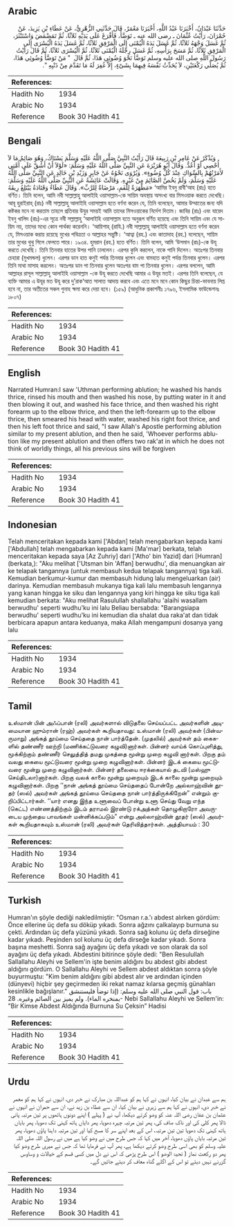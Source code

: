## Arabic


<div dir="rtl" lang="ar" style={{fontSize:'larger',backgroundColor:'#f8f9fa',padding:20}}>
حَدَّثَنَا عَبْدَانُ، أَخْبَرَنَا عَبْدُ اللَّهِ، أَخْبَرَنَا مَعْمَرٌ، قَالَ حَدَّثَنِي الزُّهْرِيُّ، عَنْ عَطَاءِ بْنِ يَزِيدَ، عَنْ حُمْرَانَ، رَأَيْتُ عُثْمَانَ ـ رضى الله عنه ـ تَوَضَّأَ، فَأَفْرَغَ عَلَى يَدَيْهِ ثَلاَثًا، ثُمَّ تَمَضْمَضَ وَاسْتَنْثَرَ، ثُمَّ غَسَلَ وَجْهَهُ ثَلاَثًا، ثُمَّ غَسَلَ يَدَهُ الْيُمْنَى إِلَى الْمَرْفِقِ ثَلاَثًا، ثُمَّ غَسَلَ يَدَهُ الْيُسْرَى إِلَى الْمَرْفِقِ ثَلاَثًا، ثُمَّ مَسَحَ بِرَأْسِهِ، ثُمَّ غَسَلَ رِجْلَهُ الْيُمْنَى ثَلاَثًا، ثُمَّ الْيُسْرَى ثَلاَثًا، ثُمَّ قَالَ رَأَيْتُ رَسُولَ اللَّهِ صلى الله عليه وسلم تَوَضَّأَ نَحْوَ وُضُوئِي هَذَا، ثُمَّ قَالَ ‏ "‏ مَنْ تَوَضَّأَ وُضُوئِي هَذَا، ثُمَّ يُصَلِّي رَكْعَتَيْنِ، لاَ يُحَدِّثُ نَفْسَهُ فِيهِمَا بِشَىْءٍ، إِلاَّ غُفِرَ لَهُ مَا تَقَدَّمَ مِنْ ذَنْبِهِ ‏"‏‏.‏
</div>
<div style={{backgroundColor:'#f8f9fa',padding:20, marginBottom: 10}}><table> <thead> <tr> <th>References:</th> <th></th> </tr> </thead> <tbody><tr><td>Hadith No</td><td>1934</td></tr><tr><td>Arabic No</td><td>1934</td></tr><tr><td>Reference</td><td>Book 30 Hadith 41</td></tr></tbody></table></div>

## Bengali


<div dir="ltr" lang="bn" style={{fontSize:'larger',backgroundColor:'#f8f9fa',padding:20}}>
وَيُذْكَرُ عَنْ عَامِرِ بْنِ رَبِيعَةَ قَالَ رَأَيْتُ النَّبِيَّ صَلَّى اللَّهُ عَلَيْهِ وَسَلَّمَ يَسْتَاكُ، وَهُوَ صَائِمٌ مَا لاَ أُحْصِي أَوْ أَعُدُّ. وَقَالَ أَبُو هُرَيْرَةَ عَنِ النَّبِيِّ صَلَّى اللَّهُ عَلَيْهِ وَسَلَّمَ: «لَوْلاَ أَنْ أَشُقَّ عَلَى أُمَّتِي لأَمَرْتُهُمْ بِالسِّوَاكِ عِنْدَ كُلِّ وُضُوءٍ». وَيُرْوَى نَحْوُهُ عَنْ جَابِرٍ وَزَيْدِ بْنِ خَالِدٍ عَنِ النَّبِيِّ صَلَّى اللَّهُ عَلَيْهِ وَسَلَّمَ، وَلَمْ يَخُصَّ الصَّائِمَ مِنْ غَيْرِهِ. وَقَالَتْ عَائِشَةُ عَنِ النَّبِيِّ صَلَّى اللَّهُ عَلَيْهِ وَسَلَّمَ: «مَطْهَرَةٌ لِلْفَمِ، مَرْضَاةٌ لِلرَّبِّ». وَقَالَ عَطَاءٌ وَقَتَادَةُ يَبْتَلِعُ رِيقَهُ ‘আমির ইবনু রাবী‘আহ (রাঃ) হতে বর্ণিত। তিনি বলেন, আমি নবী সাল্লাল্লাহু আলাইহি ওয়াসাল্লাম-কে সায়িম অবস্থায় অসংখ্য বার মিসওয়াক করতে দেখেছি। আবূ হুরাইরাহ্ (রাঃ) নবী সাল্লাল্লাহু আলাইহি ওয়াসাল্লাম হতে বর্ণনা করেন যে, তিনি বলেছেন, আমার উম্মাতের জন্য যদি কষ্টকর মনে না করতাম তাহলে প্রতিবার উযুর সময়ই আমি তাদের মিসওয়াকের নির্দেশ দিতাম। জাবির (রাঃ) এবং যায়েদ ইবনু খালিদ (রাঃ)-এর সূত্রে নবী সল্লাল্লাহু ‘আলাইহি ওয়াসাল্লাম হতে অনুরূপ বর্ণিত হয়েছে এবং তিনি সায়িম এবং যে সায়িম নয়, তাদের মধ্যে কোন পার্থক্য করেননি। ‘আয়িশাহ্ (রাযি.) নবী সাল্লাল্লাহু আলাইহি ওয়াসাল্লাম হতে বর্ণনা করেন যে, মিসওয়াক করায় রয়েছে মুখের পবিত্রতা ও আল্লাহর সন্তুষ্টি। ‘আত্বা (রহ.) এবং কাতাদাহ (রহ.) বলেছেন, সায়িম তার মুখের থুথু গিলে ফেলতে পারে। ১৯৩৪. হুমরান (রহ.) হতে বর্ণিত। তিনি বলেন, আমি ‘উসমান (রাঃ)-কে উযূ করতে দেখেছি। তিনি তিনবার হাতের উপর পানি ঢাললেন। এরপর কুলি করলেন, নাকে পানি দিলেন। অতঃপর তিনবার চেহারা (মুখমন্ডল) ধুলেন। এরপর ডান হাত কনুই পর্যন্ত তিনবার ধুলেন এবং বামহাত কনুই পর্যন্ত তিনবার ধুলেন। এরপর তিনি মাথা মাসাহ করলেন। অতঃপর ডান পা তিনবার ধুলেন অতঃপর বাম পা তিনবার ধুলেন। এরপর বললেন, আমি আল্লাহর রাসূল সাল্লাল্লাহু আলাইহি ওয়াসাল্লাম -কে উযূ করতে দেখেছি আমার এ উযূর মতই। এরপর তিনি বলেছেন, যে ব্যক্তি আমার এ উযূর মত উযূ করে দু’রাক‘আত সালাত আদায় করবে এবং এতে মনে মনে কোন কিছুর চিন্তা-ভাবনায় লিপ্ত হবে না, তার অতীতের সকল গুনাহ ক্ষমা করে দেয়া হবে। (১৫৯) (আধুনিক প্রকাশনীঃ ১৭৯৬, ইসলামিক ফাউন্ডেশনঃ ১৮০৭)
</div>
<div style={{backgroundColor:'#f8f9fa',padding:20, marginBottom: 10}}><table> <thead> <tr> <th>References:</th> <th></th> </tr> </thead> <tbody><tr><td>Hadith No</td><td>1934</td></tr><tr><td>Arabic No</td><td>1934</td></tr><tr><td>Reference</td><td>Book 30 Hadith 41</td></tr></tbody></table></div>

## English


<div dir="ltr" lang="en" style={{fontSize:'larger',backgroundColor:'#f8f9fa',padding:20}}>
Narrated Humran:I saw 'Uthman performing ablution; he washed his hands thrice, rinsed his mouth and then washed his nose, by putting water in it and then blowing it out, and washed his face thrice, and then washed his right forearm up to the elbow thrice, and then the left-forearm up to the elbow thrice, then smeared his head with water, washed his right foot thrice, and then his left foot thrice and said, "I saw Allah's Apostle performing ablution similar to my present ablution, and then he said, 'Whoever performs ablution like my present ablution and then offers two rak'at in which he does not think of worldly things, all his previous sins will be forgiven
</div>
<div style={{backgroundColor:'#f8f9fa',padding:20, marginBottom: 10}}><table> <thead> <tr> <th>References:</th> <th></th> </tr> </thead> <tbody><tr><td>Hadith No</td><td>1934</td></tr><tr><td>Arabic No</td><td>1934</td></tr><tr><td>Reference</td><td>Book 30 Hadith 41</td></tr></tbody></table></div>

## Indonesian


<div dir="ltr" lang="id" style={{fontSize:'larger',backgroundColor:'#f8f9fa',padding:20}}>
Telah menceritakan kepada kami ['Abdan] telah mengabarkan kepada kami ['Abdullah] telah mengabarkan kepada kami [Ma'mar] berkata, telah menceritakan kepada saya [Az Zuhriy] dari ['Atho' bin Yazid] dari [Humran] (berkata,): "Aku melihat ['Utsman bin 'Affan] berwudhu', dia menuangkan air ke telapak tangannya (untuk membasuh kedua telapak tangannya) tiga kali. Kemudian berkumur-kumur dan membasuh hidung lalu mengeluarkan (air) darinya. Kemudian membasuh mukanya tiga kali lalu membasuh lengannya yang kanan hingga ke siku dan lengannya yang kiri hingga ke siku tiga kali kemudian berkata: "Aku melihat Rasulullah shallallahu 'alaihi wasallam berwudhu' seperti wudhu'ku ini lalu Beliau bersabda: "Barangsiapa berwudhu' seperti wudhu'ku ini kemudian dia shalat dua raka'at dan tidak berbicara apapun antara keduanya, maka Allah mengampuni dosanya yang lalu
</div>
<div style={{backgroundColor:'#f8f9fa',padding:20, marginBottom: 10}}><table> <thead> <tr> <th>References:</th> <th></th> </tr> </thead> <tbody><tr><td>Hadith No</td><td>1934</td></tr><tr><td>Arabic No</td><td>1934</td></tr><tr><td>Reference</td><td>Book 30 Hadith 41</td></tr></tbody></table></div>

## Tamil


<div dir="ltr" lang="ta" style={{fontSize:'larger',backgroundColor:'#f8f9fa',padding:20}}>
உஸ்மான் பின் அஃப்பான் (ரலி) அவர்களால் விடுதலை செய்யப்பட்ட அவர்களின் அடிமையான ஹும்ரான் (ரஹ்) அவர்கள் கூறியதாவது: உஸ்மான் (ரலி) அவர்கள் (பின்வருமாறு) அங்கத் தூய்மை செய்ததை நான் பார்த்தேன். (முதலில்) அவர்கள் தம் கைகளில் தண்ணீர் ஊற்றி (மணிக்கட்டுவரை கழுவி)னார்கள். பின்னர் வாய்க் கொப்புளித்து, மூக்கிற்கும் தண்ணீர் செலுத்தித் தமது முகத்தை மூன்று முறை கழுவி னார்கள். பிறகு தம் வலது கையை மூட்டுவரை மூன்று முறை கழுவினார்கள். பின்னர் இடக் கையை மூட்டுவரை மூன்று முறை கழுவினார்கள். பின்னர் தலையை ஈரக்கையால் தடவி (மஸ்ஹு செய்திடலா)னார்கள். பிறகு வலக் காலை மூன்று முறையும் இடக் காலை மூன்று முறையும் கழுவினார்கள். பிறகு ‘‘நான் அங்கத் தூய்மை செய்ததைப் போன்றே அல்லாஹ்வின் தூதர் (ஸல்) அவர்கள் அங்கத் தூய்மை செய்ததை நான் பார்த்திருக்கிறேன்” என்றும் குறிப்பிட்டார்கள். ‘‘யார் எனது இந்த உளூவைப் போன்று உளூ செய்து வேறு எந்த (கெட்ட) எண்ணத்திற்கும் இடம் தராமல் இரண்டு ரக்அத்கள் தொழுகிறாரோ அவருடைய முந்தைய பாவங்கள் மன்னிக்கப்படும்” என்று அல்லாஹ்வின் தூதர் (ஸல்) அவர்கள் கூறியதாகவும் உஸ்மான் (ரலி) அவர்கள் தெரிவித்தார்கள். அத்தியாயம் : 30
</div>
<div style={{backgroundColor:'#f8f9fa',padding:20, marginBottom: 10}}><table> <thead> <tr> <th>References:</th> <th></th> </tr> </thead> <tbody><tr><td>Hadith No</td><td>1934</td></tr><tr><td>Arabic No</td><td>1934</td></tr><tr><td>Reference</td><td>Book 30 Hadith 41</td></tr></tbody></table></div>

## Turkish


<div dir="ltr" lang="tr" style={{fontSize:'larger',backgroundColor:'#f8f9fa',padding:20}}>
Humran'ın şöyle dediği nakledilmiştir: "Osman r.a.'ı abdest alırken gördüm: Önce ellerine üç defa su döküp yıkadı. Sonra ağzını çalkalayıp burnuna su çekti. Ardından üç defa yüzünü yıkadı. Sonra sağ kolunu üç defa dirseğine kadar yıkadı. Peşinden sol kolunu üç defa dirseğe kadar yıkadı. Sonra başına meshetti. Sonra sağ ayağını üç defa yıkadı ve son olarak da sol ayağını üç defa yıkadı. Abdestini bitirince şöyle dedi: "Ben Resulullah Sallallahu Aleyhi ve Sellem'in işte benim aldığını bu abdest gibi abdest aldığını gördüm. O Sallallahu Aleyhi ve Sellem abdest aldıktan sonra şöyle buyurmuştu: "Kim benim aldığını gibi abdest alır ve ardından içinden (dünyevi) hiçbir şey geçirmeden iki rekat namaz kılarsa geçmiş günahları kesinlikle bağışlanır." باب: قول النبي صلى الله عليه وسلم: (إذا توضأ فليستنشق بمنخره الماء). ولم يميز بين الصائم وغيره. 28- Nebi Sallallahu Aleyhi ve Sellem'in: "Bir Kimse Abdest Aldığında Burnuna Su Çeksin” Hadisi
</div>
<div style={{backgroundColor:'#f8f9fa',padding:20, marginBottom: 10}}><table> <thead> <tr> <th>References:</th> <th></th> </tr> </thead> <tbody><tr><td>Hadith No</td><td>1934</td></tr><tr><td>Arabic No</td><td>1934</td></tr><tr><td>Reference</td><td>Book 30 Hadith 41</td></tr></tbody></table></div>

## Urdu


<div dir="rtl" lang="ur" style={{fontSize:'larger',backgroundColor:'#f8f9fa',padding:20}}>
ہم سے عبدان نے بیان کیا، انہوں نے کہا ہم کو عبداللہ بن مبارک نے خبر دی، انہوں نے کہا ہم کو معمر نے خبر دی، انہوں نے کہا ہم سے زہری نے بیان کیا، ان سے عطاء بن زید نے، ان سے حمران نے انہوں نے عثمان بن عفان رضی اللہ عنہ کو وضو کرتے دیکھا، آپ نے ( پہلے ) اپنے دونوں ہاتھوں پر تین مرتبہ پانی ڈالا پھر کلی کی اور ناک صاف کی، پھر تین مرتبہ چہرہ دھویا، پھر دایاں ہاتھ کہنی تک دھویا، پھر بایاں ہاتھ کہنی تک دھویا تین تین مرتبہ، اس کے بعد اپنے سر کا مسح کیا اور تین مرتبہ داہنا پاؤں دھویا، پھر تین مرتبہ بایاں پاؤں دھویا، آخر میں کہا کہ جس طرح میں نے وضو کیا ہے میں نے رسول اللہ صلی اللہ علیہ وسلم کو بھی اسی طرح وضو کرتے دیکھا ہے، پھر آپ نے فرمایا تھا کہ جس نے میری طرح وضو کیا پھر دو رکعت نماز ( تحیۃ الوضو ) اس طرح پڑھی کہ اس نے دل میں کسی قسم کے خیالات و وساوس گزرنے نہیں دیئے تو اس کے اگلے گناہ معاف کر دیئے جائیں گے۔
</div>
<div style={{backgroundColor:'#f8f9fa',padding:20, marginBottom: 10}}><table> <thead> <tr> <th>References:</th> <th></th> </tr> </thead> <tbody><tr><td>Hadith No</td><td>1934</td></tr><tr><td>Arabic No</td><td>1934</td></tr><tr><td>Reference</td><td>Book 30 Hadith 41</td></tr></tbody></table></div>